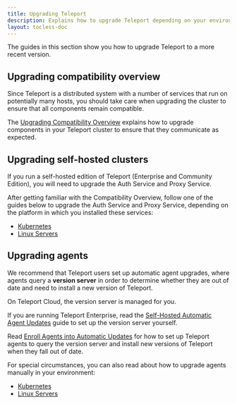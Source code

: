 ```yaml
---
title: Upgrading Teleport
description: Explains how to upgrade Teleport depending on your environment and edition.
layout: tocless-doc
---
```


The guides in this section show you how to upgrade Teleport to a more recent
version.

## Upgrading compatibility overview

Since Teleport is a distributed system with a number of services that run on
potentially many hosts, you should take care when upgrading the cluster to
ensure that all components remain compatible.

The [Upgrading Compatibility Overview](./upgrading/overview.mdx) explains how to
upgrade components in your Teleport cluster to ensure that they communicate as
expected.

## Upgrading self-hosted clusters

If you run a self-hosted edition of Teleport (Enterprise and Community Edition),
you will need to upgrade the Auth Service and Proxy Service. 

After getting familiar with the Compatibility Overview, follow one of the guides
below to upgrade the Auth Service and Proxy Service, depending on the platform
in which you installed these services:

- [Kubernetes](./upgrading/auth-proxy-helm.mdx)
- [Linux Servers](./upgrading/auth-proxy-linux.mdx)

## Upgrading agents

We recommend that Teleport users set up automatic agent upgrades, where agents
query a **version server** in order to determine whether they are out of date
and need to install a new version of Teleport. 

On Teleport Cloud, the version server is managed for you.

If you are running Teleport Enterprise, read the [Self-Hosted Automatic Agent
Updates](./upgrading/self-hosted-automatic-agent-updates.mdx) guide to set up
the version server yourself.

Read [Enroll Agents into Automatic
Updates](./upgrading//enroll-agent-into-automatic-updates.mdx) for how to set up
Teleport agents to query the version server and install new versions of Teleport
when they fall out of date.

For special circumstances, you can also read about how to upgrade agents
manually in your environment:

- [Kubernetes](./upgrading/agents-helm.mdx)
- [Linux Servers](./upgrading/agents-linux.mdx)
